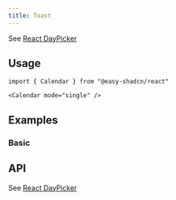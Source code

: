 ```yaml
---
title: Toast
---
```


See [React DayPicker](https://react-day-picker.js.org/)

## Usage

```tsx
import { Calendar } from "@easy-shadcn/react"

<Calendar mode="single" />
```

## Examples

### Basic

<ExamplePreview name="calendar-demo" />

## API

See [React DayPicker](https://react-day-picker.js.org/)
